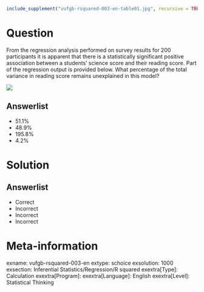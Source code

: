 ```{r, echo = FALSE, results = "hide"}
include_supplement("vufgb-rsquared-003-en-table01.jpg", recursive = TRUE)
```

Question
========
  
From the regression analysis performed on survey results for 200 participants it 
is apparent that there is a statistically significant positive association between 
a students' science score and their reading score. Part of the regression output 
is provided below. What percentage of the total variance in reading score remains 
unexplained in this model? 
  
![](vufgb-rsquared-003-en-table01.jpg)

Answerlist
----------
* 51.1%
* 48.9% 
* 195.8%
* 4.2%



Solution
========
  
Answerlist
----------
* Correct
* Incorrect
* Incorrect
* Incorrect

Meta-information
================
exname: vufgb-rsquared-003-en
extype: schoice
exsolution: 1000
exsection: Inferential Statistics/Regression/R squared
exextra[Type]: Calculation
exextra[Program]: 
exextra[Language]: English
exextra[Level]: Statistical Thinking